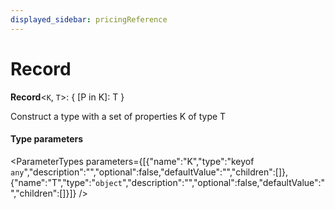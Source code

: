 ```yaml
---
displayed_sidebar: pricingReference
---
```



# Record

 **Record**<`K`, `T`\>: { [P in K]: T }

Construct a type with a set of properties K of type T

#### Type parameters

<ParameterTypes parameters={[{"name":"K","type":"keyof `any`","description":"","optional":false,"defaultValue":"","children":[]},{"name":"T","type":"`object`","description":"","optional":false,"defaultValue":"","children":[]}]} />
